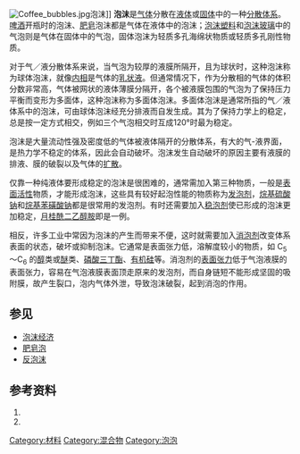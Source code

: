 {{otheruses|disambig=t}}
{{redirect|泡泡}}
[[File:Coffee_bubbles.jpg|thumb]]泡沫]]
'''泡沫'''是[[气体|气体]]分散在[[液体|液体]]或[[固体|固体]]中的一种[[分散体系|分散体系]]。[[啤酒|啤酒]]开瓶时的泡沫、[[肥皂|肥皂]]泡沫都是气体在液体中的泡沫；[[泡沫塑料|泡沫塑料]]和[[泡沫玻璃|泡沫玻璃]]中的气泡则是气体在固体中的气泡，固体泡沫为轻质多孔海绵状物质或轻质多孔刚性物质。

对于气／液分散体系来说，当气泡为较厚的液膜所隔开，且为球状时，这种泡沫称为球体泡沫，就像[[内相|内相]]是气体的[[乳状液|乳状液]]。但通常情况下，作为分散相的气体的体积分数非常高，气体被网状的液体薄膜分隔开，各个被液膜包围的气泡为了保持压力平衡而变形为多面体，这种泡沫称为多面体泡沫。多面体泡沫是通常所指的气／液体系中的泡沫，可由球体泡沫经充分排液而自发生成。其为了保持力学上的稳定，总是按一定方式相交，例如三个气泡相交时互成120°时最为稳定。

泡沫是大量流动性强及密度低的气体被液体隔开的分散体系，有大的气-液界面，是热力学不稳定的体系，因此会自动破坏。泡沫发生自动破坏的原因主要有液膜的排液、膜的破裂以及气体的[[扩散|扩散]]。

仅靠一种纯液体要形成稳定的泡沫是很困难的，通常需加入第三种物质，一般是[[表面活性剂|表面活性]]物质，才能形成泡沫，这些具有较好起泡性能的物质称为[[发泡剂|发泡剂]]，[[烷基硫酸钠|烷基硫酸钠]]和[[烷基苯磺酸钠|烷基苯磺酸钠]]都是很常用的发泡剂。有时还需要加入[[稳泡剂|稳泡剂]]使已形成的泡沫更加稳定，[[月桂酰二乙醇胺|月桂酰二乙醇胺]]即是一例。

相反，许多工业中常因为泡沫的产生而带来不便，这时就需要加入[[消泡剂|消泡剂]]改变体系表面的状态，破坏或抑制泡沫。它通常是表面张力低，溶解度较小的物质，如 C<sub>5</sub>～C<sub>6</sub> 的[[醇|醇]]类或[[醚|醚]]类、[[磷酸三丁酯|磷酸三丁酯]]、[[有机硅|有机硅]]等。消泡剂的[[表面张力|表面张力]]低于气泡液膜的表面张力，容易在气泡液膜表面顶走原来的发泡剂，而自身链短不能形成坚固的吸附膜，故产生裂口，泡内气体外泄，导致泡沫破裂，起到消泡的作用。

==参见==
*[[泡沫经济|泡沫经济]]
*[[肥皂泡|肥皂泡]]
*[[反泡沫|反泡沫]]

==参考资料==
#{{cite book|pages=184–190|author=顾惕人|title=表面化学|publisher=科学出版社|location=北京|isbn=7030026322|date=1994年6月}}
#{{cite book|pages=376–377|title=胶体与表面化学|author=沈钟，王果庭|edition=第二版|publisher=化学工业出版社|location=北京|isbn=7502518673|date=1997年9月}}

[[Category:材料|Category:材料]]
[[Category:混合物|Category:混合物]]
[[Category:泡泡|Category:泡泡]]